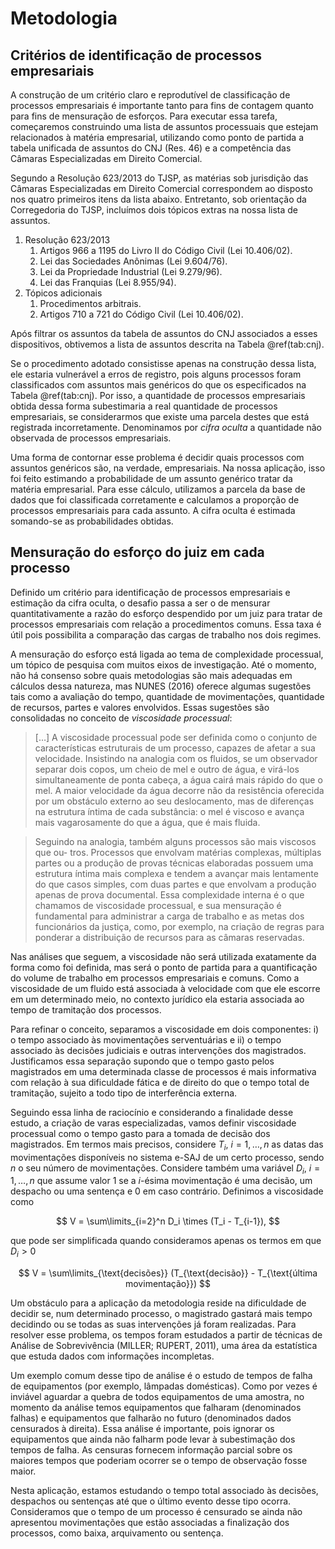 # Metodologia

## Critérios de identificação de processos empresariais

A construção de um critério claro e reprodutível de classificação de processos empresariais é importante tanto para fins de contagem quanto para fins de mensuração de esforços. Para executar essa tarefa, começaremos construindo uma lista de assuntos processuais que estejam relacionados à matéria empresarial, utilizando como ponto de partida a tabela unificada de assuntos do CNJ (Res. 46) e a competência das Câmaras Especializadas em Direito Comercial. 

Segundo a Resolução 623/2013 do TJSP, as matérias sob jurisdição das Câmaras Especializadas em Direito Comercial correspondem ao disposto nos quatro primeiros itens da lista abaixo. Entretanto, sob orientação da Corregedoria do TJSP, incluímos dois tópicos extras na nossa lista de assuntos.

1. Resolução 623/2013
    1. Artigos 966 a 1195 do Livro II do Código Civil (Lei 10.406/02).
    1. Lei das Sociedades Anônimas (Lei 9.604/76).
    1. Lei da Propriedade Industrial (Lei 9.279/96).
    1. Lei das Franquias (Lei 8.955/94).
1. Tópicos adicionais
    1. Procedimentos arbitrais.
    1. Artigos 710 a 721 do Código Civil (Lei 10.406/02).

Após filtrar os assuntos da tabela de assuntos do CNJ associados a esses dispositivos, obtivemos a lista de assuntos descrita na Tabela \@ref(tab:cnj).

Se o procedimento adotado consistisse apenas na construção dessa lista, ele estaria vulnerável a erros de registro, pois alguns processos foram classificados com assuntos mais genéricos do que os especificados na Tabela \@ref(tab:cnj). Por isso, a quantidade de processos empresariais obtida dessa forma subestimaria a real quantidade de processos empresariais, se considerarmos que existe uma parcela destes que está registrada incorretamente. Denominamos por _cifra oculta_ a quantidade não observada de processos empresariais. 

Uma forma de contornar esse problema é decidir quais processos com assuntos genéricos são, na verdade, empresariais. Na nossa aplicação, isso foi feito estimando a probabilidade de um assunto genérico tratar da matéria empresarial. Para esse cálculo, utilizamos a parcela da base de dados que foi classificada corretamente e calculamos a proporção de processos empresariais para cada assunto. A cifra oculta é estimada somando-se as probabilidades obtidas.

## Mensuração do esforço do juiz em cada processo {#metotempos}

Definido um critério para identificação de processos empresariais e estimação da cifra oculta, o desafio passa a ser o de mensurar quantitativamente a razão do esforço despendido por um juiz para tratar de processos empresariais com relação a procedimentos comuns. Essa taxa é útil pois possibilita a comparação das cargas de trabalho nos dois regimes. 

A mensuração do esforço está ligada ao tema de complexidade processual, um tópico de pesquisa com muitos eixos de investigação. Até o momento, não há consenso sobre quais metodologias são mais adequadas em cálculos dessa natureza, mas NUNES (2016) oferece algumas sugestões tais como a avaliação do tempo, quantidade de movimentações, quantidade de recursos, partes e valores envolvidos. Essas sugestões são consolidadas no conceito de *viscosidade processual*: 

> [...] A viscosidade processual pode
ser definida como o conjunto de características estruturais de um processo, capazes
de afetar a sua velocidade. Insistindo na analogia com os fluidos, se um observador
separar dois copos, um cheio de mel e outro de água, e virá-los simultaneamente de
ponta cabeça, a água cairá mais rápido do que o mel. A maior velocidade da água
decorre não da resistência oferecida por um obstáculo externo ao seu deslocamento,
mas de diferenças na estrutura íntima de cada substância: o mel é viscoso e avança
mais vagarosamente do que a água, que é mais fluida. 

> Seguindo na analogia, também alguns processos são mais viscosos que ou-
tros. Processos que envolvam matérias complexas, múltiplas partes ou a produção
de provas técnicas elaboradas possuem uma estrutura íntima mais complexa e
tendem a avançar mais lentamente do que casos simples, com duas partes e que
envolvam a produção apenas de prova documental. Essa complexidade interna
é o que chamamos de viscosidade processual, e sua mensuração é fundamental
para administrar a carga de trabalho e as metas dos funcionários da justiça, como,
por exemplo, na criação de regras para ponderar a distribuição de recursos para
as câmaras reservadas.

Nas análises que seguem, a viscosidade não será utilizada exatamente da forma como foi definida, mas será o ponto de partida para a quantificação do volume de trabalho em processos empresariais e comuns. Como a viscosidade de um fluido está associada à velocidade com que ele escorre em um determinado meio, no contexto jurídico ela estaria associada ao tempo de tramitação dos processos.

Para refinar o conceito, separamos a viscosidade em dois componentes: i) o tempo associado às movimentações serventuárias e ii) o tempo associado às decisões judiciais e outras intervenções dos magistrados. Justificamos essa separação supondo que o tempo gasto pelos magistrados em uma determinada classe de processos é mais informativa com relação à sua dificuldade fática e de direito do que o tempo total de tramitação, sujeito a todo tipo de interferência externa.

Seguindo essa linha de raciocínio e considerando a finalidade desse estudo, a criação de varas especializadas, vamos definir viscosidade processual como o tempo gasto para a tomada de decisão dos magistrados. Em termos mais precisos, considere $T_i, \ i = 1,\dots,n$ as datas das movimentações disponíveis no sistema e-SAJ de um certo processo, sendo $n$ o seu número de movimentações. Considere também uma variável $D_i, \ i = 1,\dots,n$ que assume valor $1$ se a $i$-ésima movimentação é uma decisão, um despacho ou uma sentença e $0$ em caso contrário. Definimos a viscosidade como

$$ 
V = \sum\limits_{i=2}^n D_i \times (T_i - T_{i-1}), 
$$

\noindent que pode ser simplificada quando consideramos apenas os termos em que $D_i > 0$

$$ 
V = \sum\limits_{\text{decisões}} (T_{\text{decisão}} - T_{\text{última movimentação}})
$$

<!-- Neste estudo, utilizamos as datas e títulos das movimentações dos processos como base para estimar o esforço dos juízes nos processos. Nossa análise considerou duas particularidades da base de dados: i) como os processos foram coletados a partir de sua data de distribuição, em muitos casos não tivemos baixa até a data de extração, realizada em 01/09/2016; ii) além disso, sabemos que nem todas as movimentações do processo são de responsabilidade do juiz e, portanto, utilizar o tempo total como medida de esforço do juiz gera estimativas que estão contaminadas por esforços do serventuário, característica que consideramos indesejável para a mensuração da complexidade de um processo. -->

<!-- Além de questões teóricas, nossa análise também considerou duas particularidades da base de dados: i) como os processos foram coletados a partir de sua data de distribuição, em muitos casos não tivemos baixa até a data de extração, realizada em 01/09/2016; ii) além disso, sabemos que nem todas as movimentações do processo são de responsabilidade do juiz e, portanto, utilizar o tempo total como medida de esforço do juiz gera estimativas que estão contaminadas por esforços do serventuário, característica que consideramos indesejável para a mensuração da complexidade de um processo. -->

Um obstáculo para a aplicação da metodologia reside na dificuldade de decidir se, num determinado processo, o magistrado gastará mais tempo decidindo ou se todas as suas intervenções já foram realizadas. Para resolver esse problema, os tempos foram estudados a partir de técnicas de Análise de Sobrevivência (MILLER; RUPERT, 2011), uma área da estatística que estuda dados com informações incompletas. 

Um exemplo comum desse tipo de análise é o estudo de tempos de falha de equipamentos (por exemplo, lâmpadas domésticas). Como por vezes é inviável aguardar a quebra de todos equipamentos de uma amostra, no momento da análise temos equipamentos que falharam (denominados falhas) e equipamentos que falharão no futuro (denominados dados censurados à direita). Essa análise é importante, pois ignorar os equipamentos que ainda não falharm pode levar à subestimação dos tempos de falha. As censuras fornecem informação parcial sobre os maiores tempos que poderiam ocorrer se o tempo de observação fosse maior.

Nesta aplicação, estamos estudando o tempo total associado às decisões, despachos ou sentenças até que o último evento desse tipo ocorra. Consideramos que o tempo de um processo é censurado se ainda não apresentou movimentações que estão associadas a finalização dos processos, como baixa, arquivamento ou sentença. 
